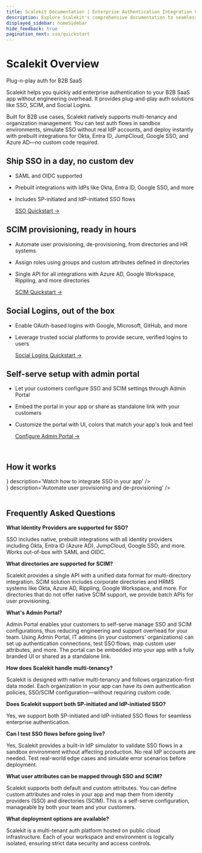 ```yaml
---
title: Scalekit Documentation | Enterprise Authentication Integration Guide
description: Explore Scalekit's comprehensive documentation to seamlessly integrate enterprise authentication solutions like SSO, SCIM, and social logins into your B2B SaaS application.
displayed_sidebar: homeSidebar
hide_feedback: true
pagination_next: sso/quickstart
---
```



# Scalekit Overview

<Subtitle>

Plug-n-play auth for B2B SaaS

</Subtitle>

Scalekit helps you quickly add enterprise authentication to your B2B SaaS app without engineering overhead.
It provides plug-and-play auth solutions like SSO, SCIM, and Social Logins.

Built for B2B use cases, Scalekit natively supports multi-tenancy and organization management. You can test auth flows in sandbox environments,
simulate SSO without real IdP accounts, and deploy instantly with prebuilt integrations for Okta, Entra ID, JumpCloud, Google SSO, and Azure AD—no custom code required.

<h2>Ship SSO in a day, no custom dev</h2>

- SAML and OIDC supported
- Prebuilt integrations with IdPs like Okta, Entra ID, Google SSO, and more
- Includes SP-initiated and IdP-initiated SSO flows

    [SSO Quickstart ->](sso/quickstart)

<h2>SCIM provisioning, ready in hours</h2>

- Automate user provisioning, de-provisioning, from directories and HR systems
- Assign roles using groups and custom attributes defined in directories
- Single API for all integrations with Azure AD, Google Workspace, Rippling, and more directories

    [SCIM Quickstart ->](scim/quickstart)

<h2>Social Logins, out of the box</h2>

- Enable OAuth-based logins with Google, Microsoft, GitHub, and more
- Leverage trusted social platforms to provide secure, verified logins to users

    [Social Logins Quickstart ->](sso/social-login)

<h2>Self-serve setup with admin portal</h2>

- Let your customers configure SSO and SCIM settings through Admin Portal
- Embed the portal in your app or share as standalone link with your customers
- Customize the portal with UI, colors that match your app's look and feel

    [Configure Admin Portal ->](sso/quickstart-admin-portal)
<br />

<h2>How it works</h2>

<div class="row">
    <div class="col col--6">
        <Card
            title="Implement SSO in minutes"
            href="https://youtu.be/I7SZyFhKg-s"
          icon={<CiYoutube />}
            description='Watch how to integrate SSO in your app'
        />
    </div>
    <div class="col col--6">
        <Card
            title="SCIM - Automate user lifecycle"
            href="https://youtu.be/SBJLtQaIbUk"
            icon={<CiYoutube />}
            description='Automate user provisioning and de-provisioning'
        />
    </div>
</div>

<br />


<h2>Frequently Asked Questions</h2>

<b>What Identity Providers are supported for SSO?</b>
<p>
SSO includes native, prebuilt integrations with all identity providers including Okta, Entra ID (Azure AD), JumpCloud, Google SSO, and more. Works out-of-box with SAML and OIDC.
</p>

<b>What directories are supported for SCIM?</b>
<p>
Scalekit provides a single API with a unified data format for multi-directory integration. SCIM solution includes corporate directories and HRMS systems like Okta, Azure AD, Rippling, Google Workspace, and more. For directories that do not offer native SCIM support, we provide batch APIs for user provisioning.
</p>

<b>What's Admin Portal?</b>
<p>
Admin Portal enables your customers to self-serve manage SSO and SCIM configurations, thus reducing engineering and support overhead for your team. Using Admin Portal, IT admins (in your customers' organizations) can set up authentication connections, test SSO flows, map custom user attributes, and more. The portal can be embedded into your app with a fully branded UI or shared as a standalone link.
</p>

<b>How does Scalekit handle multi-tenancy?</b>
<p>
Scalekit is designed with native multi-tenancy and follows organization-first data model. Each organization in your app can have its own authentication policies, SSO/SCIM configuration—without requiring custom code.
</p>

<b>Does Scalekit support both SP-initiated and IdP-initiated SSO?</b>
<p>
Yes, we support both SP-initiated and IdP-initiated SSO flows for seamless enterprise authentication.
</p>

<b>Can I test SSO flows before going live?</b>
<p>
Yes, Scalekit provides a built-in IdP simulator to validate SSO flows in a sandbox environment without affecting production. No real IdP accounts are needed. Test real-world edge cases and simulate error scenarios before deployment.
</p>

<b>What user attributes can be mapped through SSO and SCIM?</b>
<p>
Scalekit supports both default and custom attributes. You can define custom attributes and roles in your app and map them from identity providers (SSO) and directories (SCIM). This is a self-serve configuration, manageable by both your team and your customers.
</p>

<b>What deployment options are available? </b>
<p>
Scalekit is a multi-tenant auth platform hosted on public cloud infrastructure. Each of your workspace and environment is logically isolated, ensuring strict data security and access controls.
</p>
